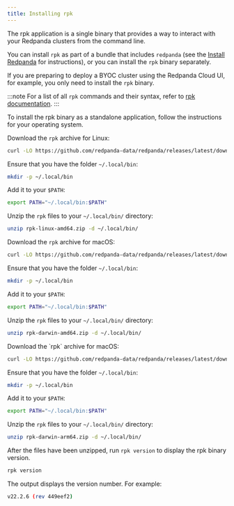 ```yaml
---
title: Installing rpk
---
```


<head>
    <meta name="title" content="Redpanda rpk install | Redpanda Docs"/>
    <meta name="description" content="The rpk application is a single binary that provides a way to interact with your Redpanda clusters from the command line. "/>
    <link rel="canonical" href="https://docs.redpanda.com/docs/get-started/rpk-install/" />
</head>


The rpk application is a single binary that provides a way to interact with your Redpanda clusters from the command line. 

You can install `rpk` as part of a bundle that includes `redpanda` (see the [Install Redpanda](../) for instructions), or you can install the `rpk` binary separately. 

If you are preparing to deploy a BYOC cluster using the Redpanda Cloud UI, for example, you only need to install the `rpk` binary.

:::note
For a list of all `rpk` commands and their syntax, refer to [rpk documentation](../../reference/rpk).
:::

To install the rpk binary as a standalone application, follow the instructions for your operating system.

<Tabs>
  <TabItem value="ubuntu" label="Linux" default>

Download the `rpk` archive for Linux:

```bash
curl -LO https://github.com/redpanda-data/redpanda/releases/latest/download/rpk-linux-amd64.zip
```

Ensure that you have the folder `~/.local/bin`:

```bash
mkdir -p ~/.local/bin
```

Add it to your `$PATH`:

```bash
export PATH="~/.local/bin:$PATH"
```

Unzip the `rpk` files to your `~/.local/bin/` directory:

```bash
unzip rpk-linux-amd64.zip -d ~/.local/bin/
```

  </TabItem>

  <TabItem value="macos" label="macOS" default>

  <Tabs>
    <TabItem value="intelmac" label="Intel macOS" default>  

Download the `rpk` archive for macOS:

```bash
curl -LO https://github.com/redpanda-data/redpanda/releases/latest/download/rpk-darwin-amd64.zip
```

Ensure that you have the folder `~/.local/bin`:

```bash
mkdir -p ~/.local/bin
```

Add it to your `$PATH`:

```bash
export PATH="~/.local/bin:$PATH"
```

  Unzip the `rpk` files to your `~/.local/bin/` directory:

```bash
unzip rpk-darwin-amd64.zip -d ~/.local/bin/
```

  </TabItem>

  <TabItem value="applesilicon" label="Apple Silicon" default>
  Download the `rpk` archive for macOS:

```bash
curl -LO https://github.com/redpanda-data/redpanda/releases/latest/download/rpk-darwin-arm64.zip
```

Ensure that you have the folder `~/.local/bin`:

```bash
mkdir -p ~/.local/bin
```

Add it to your `$PATH`:

```bash
export PATH="~/.local/bin:$PATH"
```

Unzip the `rpk` files to your `~/.local/bin/` directory:

```bash
unzip rpk-darwin-arm64.zip -d ~/.local/bin/
```
</TabItem>
</Tabs>

  </TabItem>
</Tabs>

After the files have been unzipped, run `rpk version` to display the rpk binary version.

```bash
rpk version
```

The output displays the version number. For example: 

```bash
v22.2.6 (rev 449eef2)
```